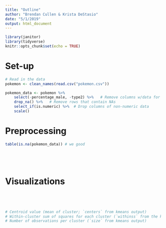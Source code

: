 ```yaml
---
title: "Outline"
author: "Brendan Cullen & Krista DeStasio"
date: "5/1/2019"
output: html_document
---
```


```r
library(janitor) 
library(tidyverse)
knitr::opts_chunk$set(echo = TRUE)
```

# Set-up
```r
# Read in the data
pokemon <- clean_names(read.csv("pokemon.csv"))

pokemon_data <- pokemon %>% 
    select(-percentage_male, -type2) %>%   # Remove columns w/data for only a few pokemon.
    drop_na() %>%   # Remove rows that contain NAs
    select_if(is.numeric) %>%  # Drop columns of non-numeric data
    scale()
```

# Preprocessing
```r
table(is.na(pokemon_data)) # we good
```


```r

```


```rZero

```


```r

```


```r

```


# Visualizations

```r

```


```r

```


```r

```


```r

```


```r
# Centroid value (mean of cluster; `centers` from kmeans output)
# Within-cluster sum of squares for each cluster (`withinss` from the kmeans output)
# Number of observations per cluster (`size` from kmeans output)

```

